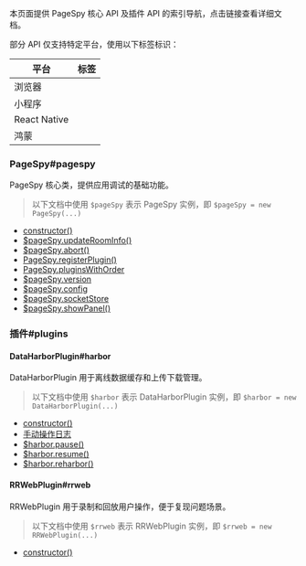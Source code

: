 
本页面提供 PageSpy 核心 API 及插件 API 的索引导航，点击链接查看详细文档。

部分 API 仅支持特定平台，使用以下标签标识：

| 平台         | 标签                           |
| ------------ | ------------------------------ |
| 浏览器       | <PlatformTag type="browser" /> |
| 小程序       | <PlatformTag type="mp" />      |
| React Native | <PlatformTag type="rn" />      |
| 鸿蒙         | <PlatformTag type="harmony" /> |

### PageSpy#pagespy

PageSpy 核心类，提供应用调试的基础功能。

> 以下文档中使用 `$pageSpy` 表示 PageSpy 实例，即 `$pageSpy = new PageSpy(...)`

- [constructor()](./pagespy#constructor)
- [$pageSpy.updateRoomInfo()](./pagespy#updateRoomInfo)
- [$pageSpy.abort()](./pagespy#abort)
- [PageSpy.registerPlugin()](./pagespy#registerPlugin)
- [PageSpy.pluginsWithOrder](./pagespy#pluginsWithOrder)
- [$pageSpy.version](./pagespy#version)
- [$pageSpy.config](./pagespy#config)
- [$pageSpy.socketStore](./pagespy#socketStore)
- [$pageSpy.showPanel()](./pagespy#showPanel) <PlatformTag type="mp" />


### 插件#plugins

#### DataHarborPlugin#harbor

DataHarborPlugin 用于离线数据缓存和上传下载管理。

> 以下文档中使用 `$harbor` 表示 DataHarborPlugin 实例，即 `$harbor = new DataHarborPlugin(...)`

- [constructor()](./data-harbor#constructor)
- [手动操作日志](./data-harbor#onOfflineLog)
- [$harbor.pause()](./data-harbor#pause)
- [$harbor.resume()](./data-harbor#resume)
- [$harbor.reharbor()](./data-harbor#reharbor)

#### RRWebPlugin#rrweb

RRWebPlugin 用于录制和回放用户操作，便于复现问题场景。

> 以下文档中使用 `$rrweb` 表示 RRWebPlugin 实例，即 `$rrweb = new RRWebPlugin(...)`

- [constructor()](./rrweb#constructor)